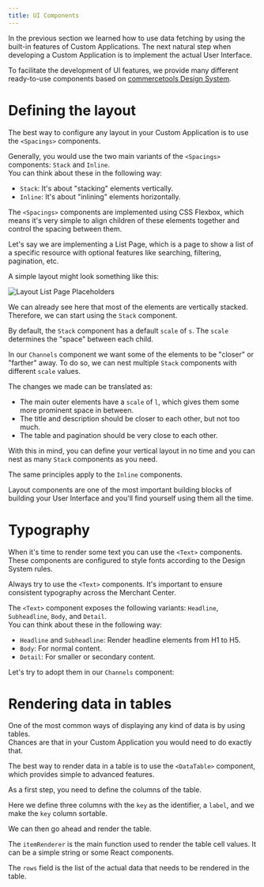 ```yaml
---
title: UI Components
---
```


In the previous section we learned how to use data fetching by using the built-in features of Custom Applications.
The next natural step when developing a Custom Application is to implement the actual User Interface.

To facilitate the development of UI features, we provide many different ready-to-use components based on [commercetools Design System](https://github.com/commercetools/ui-kit).

# Defining the layout

The best way to configure any layout in your Custom Application is to use the `<Spacings>` components.

Generally, you would use the two main variants of the `<Spacings>` components: `Stack` and `Inline`.<br />
You can think about these in the following way:
* `Stack`: It's about "stacking" elements vertically.
* `Inline`: It's about "inlining" elements horizontally.

The `<Spacings>` components are implemented using CSS Flexbox, which means it's very simple to align children of these elements together and control the spacing between them.

Let's say we are implementing a List Page, which is a page to show a list of a specific resource with optional features like searching, filtering, pagination, etc.

A simple layout might look something like this:

![Layout List Page Placeholders](/images/layout-list-page-placeholders.png)

We can already see here that most of the elements are vertically stacked. Therefore, we can start using the `Stack` component.

<MultiCodeExample title="Channels">
  <CodeExample language="jsx" path="ui-components/stack.js" highlightLines={[3,6]} />
  <CodeExample language="tsx" path="ui-components/stack.tsx" highlightLines={[3,6]} />
</MultiCodeExample>

By default, the `Stack` component has a default `scale` of `s`. The `scale` determines the "space" between each child.<br />

In our `Channels` component we want some of the elements to be "closer" or "farther" away. To do so, we can nest multiple `Stack` components with different `scale` values.

<MultiCodeExample title="Channels">
  <CodeExample language="jsx" path="ui-components/nested-stack.js" highlightLines={[6,7,11]} />
  <CodeExample language="tsx" path="ui-components/nested-stack.tsx" highlightLines={[6,7,11]} />
</MultiCodeExample>

The changes we made can be translated as:
* The main outer elements have a `scale` of `l`, which gives them some more prominent space in between.
* The title and description should be closer to each other, but not too much.
* The table and pagination should be very close to each other.

With this in mind, you can define your vertical layout in no time and you can nest as many `Stack` components as you need.

The same principles apply to the `Inline` components.

<Info>

Layout components are one of the most important building blocks of building your User Interface and you'll find yourself using them all the time.

</Info>

# Typography

When it's time to render some text you can use the `<Text>` components. These components are configured to style fonts according to the Design System rules.

<Info>

Always try to use the `<Text>` components. It's important to ensure consistent typography across the Merchant Center.

</Info>

The `<Text>` component exposes the following variants: `Headline`, `Subheadline`, `Body`, and `Detail`.<br />
You can think about these in the following way:
* `Headline` and `Subheadline`: Render headline elements from H1 to H5.
* `Body`: For normal content.
* `Detail`: For smaller or secondary content.

Let's try to adopt them in our `Channels` component:

<MultiCodeExample title="Channels">
  <CodeExample language="jsx" path="ui-components/headline-and-body.js" highlightLines={[9,10]} />
  <CodeExample language="tsx" path="ui-components/headline-and-body.tsx" highlightLines={[9,10]} />
</MultiCodeExample>

# Rendering data in tables

One of the most common ways of displaying any kind of data is by using tables.
<br />
Chances are that in your Custom Application you would need to do exactly that.

The best way to render data in a table is to use the `<DataTable>` component, which provides simple to advanced features.

As a first step, you need to define the columns of the table.

<MultiCodeExample>
  <CodeExample language="js" path="ui-components/table-columns.js" />
  <CodeExample language="ts" path="ui-components/table-columns.ts" />
</MultiCodeExample>

Here we define three columns with the `key` as the identifier, a `label`, and we make the `key` column sortable.

We can then go ahead and render the table.

<MultiCodeExample>
  <CodeExample language="jsx" path="ui-components/table-rendering.js" highlightLines={[11,12,13,14,15,16,17,18,19,20,21,22,23,34,35,36,37,38]} />
  <CodeExample language="tsx" path="ui-components/table-rendering.tsx" highlightLines={[12,13,14,15,16,17,18,19,20,21,22,23,24,35,36,37,38,39]} />
</MultiCodeExample>

The `itemRenderer` is the main function used to render the table cell values. It can be a simple string or some React components.

The `rows` field is the list of the actual data that needs to be rendered in the table.

<!-- # Advanced usage

## Pagination

## Styling -->